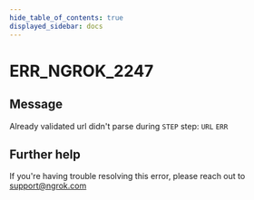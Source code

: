 ```yaml
---
hide_table_of_contents: true
displayed_sidebar: docs
---
```



# ERR_NGROK_2247

## Message

Already validated url didn't parse during `STEP` step: `URL` `ERR`

<ErrorDetails error="err_ngrok_2247" />

## Further help

If you're having trouble resolving this error, please reach out to [support@ngrok.com](mailto:support@ngrok.com?subject=Help%20with%20ERR_NGROK_2247)
